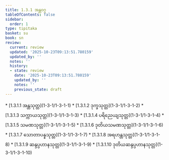 ```yaml
---
title: 1.3.1 အန္တဝဂ္ဂ
tableOfContents: false
sidebar:
  order: 1
type: tipitaka
basket: su
book: sn
review:
  current: review
  updated: '2025-10-23T09:13:51.780159'
  updated_by: ''
  notes: ''
  history:
  - state: review
    date: '2025-10-23T09:13:51.780159'
    updated_by: ''
    notes: ''
    previous_state: draft
---
```



<ReviewStatus review={frontmatter.review} showDetails={true} />

<HypothesisAnnotation frontmatter={frontmatter} />

<DynamicBreadcrumb />



<TableOfContents book="sn" section="1.3.1">
* [1.3.1.1 အန္တသုတ္တ](1-3-1/1-3-1-1)
* [1.3.1.2 ဒုက္ခသုတ္တ](1-3-1/1-3-1-2)
* [1.3.1.3 သက္ကာယသုတ္တ](1-3-1/1-3-1-3)
* [1.3.1.4 ပရိညေယျသုတ္တ](1-3-1/1-3-1-4)
* [1.3.1.5 သမဏသုတ္တ](1-3-1/1-3-1-5)
* [1.3.1.6 ဒုတိယသမဏသုတ္တ](1-3-1/1-3-1-6)
* [1.3.1.7 သောတာပန္နသုတ္တ](1-3-1/1-3-1-7)
* [1.3.1.8 အရဟန္တသုတ္တ](1-3-1/1-3-1-8)
* [1.3.1.9 ဆန္ဒပ္ပဟာနသုတ္တ](1-3-1/1-3-1-9)
* [1.3.1.10 ဒုတိယဆန္ဒပ္ပဟာနသုတ္တ](1-3-1/1-3-1-10)
</TableOfContents>